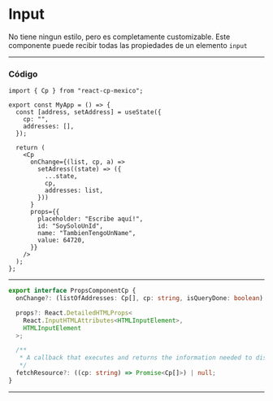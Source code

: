 
<Meta title="CP/Input" />

# Input

No tiene ningun estilo, pero es completamente customizable. Este componente puede recibir todas las propiedades de un elemento `input`

<CpDemo />

---

### Código

```tsx
import { Cp } from "react-cp-mexico";

export const MyApp = () => {
  const [address, setAddress] = useState({
    cp: "",
    addresses: [],
  });

  return (
    <Cp
      onChange={(list, cp, a) =>
        setAdress((state) => ({
          ...state,
          cp,
          addresses: list,
        }))
      }
      props={{
        placeholder: "Escribe aquí!",
        id: "SoySoloUnId",
        name: "TambienTengoUnName",
        value: 64720,
      }}
    />
  );
};
```

---

```ts
export interface PropsComponentCp {
  onChange?: (listOfAddresses: Cp[], cp: string, isQueryDone: boolean) => void;

  props?: React.DetailedHTMLProps<
    React.InputHTMLAttributes<HTMLInputElement>,
    HTMLInputElement
  >;

  /**
   * A callback that executes and returns the information needed to display the list of addresses
   */
  fetchResource?: ((cp: string) => Promise<Cp[]>) | null;
}
```

---
